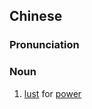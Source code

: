 {{also|权欲}}
==Chinese==
{{zh-forms|s=权欲}}

===Pronunciation===
{{zh-pron
|m=quányù
|cat=n
}}

===Noun===
{{zh-noun}}

# [[lust]] for [[power]]